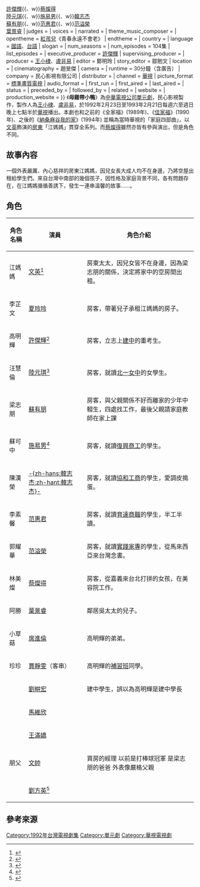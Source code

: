 {{Infobox Television
| show_name            = 母雞帶小鴨
| original_name        = 
| image                = 
| caption              = 
| genre                = [[電視|電視]][[單元劇|單元劇]]
| format               = 
| creator              =          
| developer            = 
| writer               = 眾多
| director             = 江豐宏
| creative_director    = 
| presenter            =   
| starring             = {{Nowrap begin}}[[文英|文英]]{{、w}}[[許傑輝|許傑輝]]{{、w}}[[蔡燦得|蔡燦得]]<br>[[陸元琪|陸元琪]]{{、w}}[[施易男|施易男]]{{、w}}[[韓志杰|韓志杰]]<br>[[蘇有朋|蘇有朋]]{{、w}}[[范惠君|范惠君]]{{、w}}[[范溢榮|范溢榮]]<br>[[葉景睿|葉景睿]]{{Nowrap end}}
| judges               = 
| voices               = 
| narrated             = 
| theme_music_composer = 
| opentheme            =  [[紅孩兒|紅孩兒]]《青春永遠不會老》
| endtheme             = 
| country              = {{TWN}}
| language             = [[中華民國國語|國語]]、[[臺灣話|台語]]
| slogan               = 
| num_seasons          = <!-- or num_series -->
| num_episodes         = 104集
| list_episodes        = 
| executive_producer   = [[許傑輝|許傑輝]]
| supervising_producer = 
| producer             = [[王小棣|王小棣]]、[[盧非易|盧非易]]
| editor               = 鄭明玲
| story_editor         = 鄒勉文
| location             = 
| cinematography       = 趙旻傑
| camera               = 
| runtime              = 30分鐘（含廣告）
| company              = 民心影視有限公司
| distributor          = 
| channel              = [[華視主頻|華視]]
| picture_format       = [[標準畫質電視|標準畫質電視]]
| audio_format         = 
| first_run            = {{TWN}}
| first_aired          = {{Nowrap begin}}{{start date|1992|2|23}}
| last_aired           = {{end date|1993|2|21}}
| status               = 
| preceded_by          = 
| followed_by          = 
| related              = 
| website              =
| production_website   = 
}}
《'''母雞帶小鴨'''》為[[中華電視公司|中華電視公司]][[單元劇|單元劇]]，民心影視製作，製作人為[[王小棣|王小棣]]、[[盧非易|盧非易]]，於1992年2月23日至1993年2月21日每週六至週日晚上七點半於[[華視主頻|華視]]播出。本劇也和之前的《全家福》(1989年)、《[[佳家福|佳家福]]》(1990年)、之後的《[[納桑麻谷我的家|納桑麻谷我的家]]》(1994年) 並稱為當時華視的「家庭四部曲」，以[[文英|文英]]飾演的[[房東|房東]]「江媽媽」貫穿全系列。而[[蔡燦得|蔡燦得]]雖然亦皆有參與演出，但是角色不同。

==故事內容==
一個外表嚴厲、內心慈祥的房東江媽媽，因兒女長大成人均不在身邊，乃將空屋出租給學生們。來自台灣中南部的幾個孩子，因性格及家庭背景不同，各有問題存在，在江媽媽循循善誘下，發生一連串溫馨的故事……。

==角色==
{| class="wikitable" style="text-align:center"
! 角色名稱 || 演員 ||  角色介紹
|- 
| 江媽媽 || [[文英|文英]]<ref>{{cite web|title=《母雞帶小鴨》22年後首度合體 許傑輝：母雞不在了…|url=http://star.ettoday.net/news/478386|website=ETtoday新聞雲|language=zh-tw|date=2015年3月13日|access-date=2017年4月1日|archive-date=2020年4月8日|archive-url=https://web.archive.org/web/20200408042846/https://star.ettoday.net/news/478386|dead-url=no}}</ref>   ||align=left|房東太太，因兒女皆不在身邊，因為梁志朋的關係，決定將家中的空房間出租。
|- 
| 李芷文 || [[夏玲玲|夏玲玲]] ||align=left|房客，帶著兒子承租江媽媽的房子。
|- 
| 高明輝 || [[許傑輝|許傑輝]]<ref>{{cite web|title=時代的眼淚又一發！ 《母雞帶小鴨》22年後聚首|url=http://ent.ltn.com.tw/news/breakingnews/1256580|website=自由時報|language=zh-tw|date=2015年3月14日|access-date=2017年4月1日|archive-date=2018年12月6日|archive-url=https://web.archive.org/web/20181206014934/http://ent.ltn.com.tw/news/breakingnews/1256580|dead-url=no}}</ref> ||align=left|房客，立志上[[建中|建中]]的重考生。
|- 
| 汪慧倫 || [[陸元琪|陸元琪]]<ref>{{cite web|title=母雞帶小鴨陸文琪 嫁袁惟仁10年曝光|url=http://www.appledaily.com.tw/realtimenews/article/new/20120801/135204/|website=蘋果日報|language=zh-tw|date=2012年8月1日|access-date=2017年4月1日|archive-date=2017年4月2日|archive-url=https://web.archive.org/web/20170402082901/http://www.appledaily.com.tw/realtimenews/article/new/20120801/135204/|dead-url=no}}</ref> ||align=left|房客，就讀[[北一女中|北一女中]]的女學生。
|- 
| 梁志朋 || [[蘇有朋|蘇有朋]] ||align=left|房客，與父親關係不好而離家的少年中輟生，四處找工作，最後父親請家庭教師在家上課
|- 
| 蘇可中 || [[施易男|施易男]]<ref>{{cite web|title=《母雞帶小鴨》22年再重逢 許傑輝PO文有洋蔥|url=http://www.chinatimes.com/realtimenews/20150314002621-260404|website=中時電子報|language=zh-tw|date=2015年3月14日|access-date=2017年4月1日|archive-date=2020年8月12日|archive-url=https://web.archive.org/web/20200812214846/https://www.chinatimes.com/realtimenews/20150314002621-260404|dead-url=no}}</ref> ||align=left|房客，就讀[[復興商工|復興商工]]的學生。
|- 
| 陳漢榮 || [[韓志杰|-{zh-hans:韓志杰;zh-hant:韓志杰}-]] ||align=left|房客，就讀[[協和工商|協和工商]]的學生，愛調皮搗蛋。
|- 
| 李素馨 || [[范惠君|范惠君]] ||align=left|房客，就讀[[育達商職|育達商職]]的學生，半工半讀。
|- 
| 郭耀華 || [[范溢榮|范溢榮]] ||align=left|房客，就讀[[實踐家專|實踐家專]]的學生，從馬來西亞來台灣念書。
|-
| 林美燦 || [[蔡燦得|蔡燦得]] ||align=left|房客，從嘉義來台北打拼的女孩，在美容院工作。
|-
| 阿勝 || [[葉景睿|葉景睿]]  ||align=left|鄰居吳太太的兒子。
|-
|小草菇 || [[席進倫|席進倫]] ||align=left|高明輝的弟弟。
|-
| 珍珍 || [[賈靜雯|賈靜雯]]（客串）||align=left|高明輝的[[補習班|補習班]]同學。
|-
|      || [[劉畊宏|劉畊宏]]||align=left|建中學生，誤以為高明輝是建中學長
|-
|      || [[馬維欣|馬維欣]]||align=left|
|-
|      || [[王滿嬌|王滿嬌]]||align=left|
|-
| 朋父 || [[文帥|文帥]] ||align=left|買房的經理 以前是打棒球冠軍 是梁志朋的爸爸 外表像嚴格父親
|-
|      || [[劉方英|劉方英]]<ref>{{Cite news|url=|title=母雞帶小鴨開鏡 將繼媽媽萬歲後播出|author=|language=zh-tw|newspaper=[[聯合報|聯合報]]|date=1991-11-06|accessdate=}}</ref>||align=left|
|}

==參考來源==
{{reflist}}

[[Category:1992年台灣電視劇集|Category:1992年台灣電視劇集]]
[[Category:單元劇|Category:單元劇]]
[[Category:華視電視劇|Category:華視電視劇]]